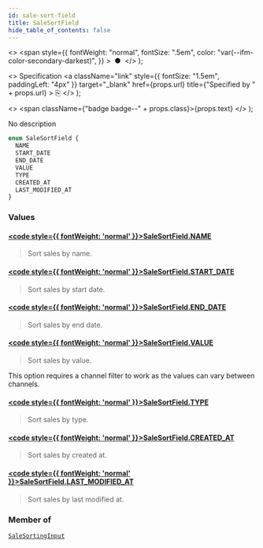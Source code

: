 ```yaml
---
id: sale-sort-field
title: SaleSortField
hide_table_of_contents: false
---
```


  <>
    <span
      style={{
        fontWeight: "normal",
        fontSize: ".5em",
        color: "var(--ifm-color-secondary-darkest)",
      }}
    >
      &nbsp;●&nbsp;
    </span>
  </>
);

  <>
    Specification
    <a
      className="link"
      style={{ fontSize: "1.5em", paddingLeft: "4px" }}
      target="\_blank"
      href={props.url}
      title={"Specified by " + props.url}
    >
      ⎘
    </a>
  </>
);

  <>
    <span className={"badge badge--" + props.class}>{props.text}</span>
  </>
);

No description

```graphql
enum SaleSortField {
  NAME
  START_DATE
  END_DATE
  VALUE
  TYPE
  CREATED_AT
  LAST_MODIFIED_AT
}
```

### Values

#### [<code style={{ fontWeight: 'normal' }}>SaleSortField.<b>NAME</b></code>](#)

> Sort sales by name.

#### [<code style={{ fontWeight: 'normal' }}>SaleSortField.<b>START_DATE</b></code>](#)

> Sort sales by start date.

#### [<code style={{ fontWeight: 'normal' }}>SaleSortField.<b>END_DATE</b></code>](#)

> Sort sales by end date.

#### [<code style={{ fontWeight: 'normal' }}>SaleSortField.<b>VALUE</b></code>](#)

> Sort sales by value.

This option requires a channel filter to work as the values can vary between channels.

>

#### [<code style={{ fontWeight: 'normal' }}>SaleSortField.<b>TYPE</b></code>](#)

> Sort sales by type.

#### [<code style={{ fontWeight: 'normal' }}>SaleSortField.<b>CREATED_AT</b></code>](#)

> Sort sales by created at.

#### [<code style={{ fontWeight: 'normal' }}>SaleSortField.<b>LAST_MODIFIED_AT</b></code>](#)

> Sort sales by last modified at.

### Member of

[`SaleSortingInput`](../../api-reference/inputs/sale-sorting-input) <Badge class="secondary" text="input"/>
